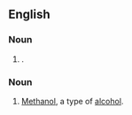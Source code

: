 ==English==

===Noun===
{{head|en|noun form}}

# {{plural of|en|wood spirit|nodot=1}}.

===Noun===
{{en-plural noun}}

# {{lb|en|plurale tantum}} [[methanol|Methanol]], a type of [[alcohol]].
#: {{syn|en|methanol|methyl alcohol|wood alcohol|wood spirit|carbinol}}